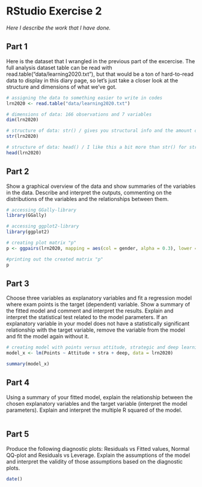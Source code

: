 # RStudio Exercise 2

*Here I describe the work that I have done.*

## Part 1 
Here is the dataset that I wrangled in the previous part of the excercise. The full analysis dataset table can be read with read.table("data/learning2020.txt"), but that would be a ton of hard-to-read data to display in this diary page, so let's just take a closer look at the structure and dimensions of what we've got.

```r
# assigning the data to something easier to write in codes
lrn2020 <- read.table("data/learning2020.txt")

# dimensions of data: 166 observations and 7 variables
dim(lrn2020)

# structure of data: str() / gives you structural info and the amount of obs. & variables
str(lrn2020)

# structure of data: head() / I like this a bit more than str() for structural info, easier to read!
head(lrn2020)

```
## Part 2 
Show a graphical overview of the data and show summaries of the variables in the data. Describe and interpret the outputs, commenting on the distributions of the variables and the relationships between them. 
```r
# accessing GGally-library 
library(GGally)

# accessing ggplot2-library
library(ggplot2)

# creating plot matrix "p"
p <- ggpairs(lrn2020, mapping = aes(col = gender, alpha = 0.3), lower = list(combo = wrap("facethist", bins = 20)))

#printing out the created matrix "p"
p

```

## Part 3
Choose three variables as explanatory variables and fit a regression model where exam points is the target (dependent) variable. Show a summary of the fitted model and comment and interpret the results. Explain and interpret the statistical test related to the model parameters. If an explanatory variable in your model does not have a statistically significant relationship with the target variable, remove the variable from the model and fit the model again without it. 
```r

# creating model with points versus attitude, strategic and deep learning
model_x <- lm(Points ~ Attitude + stra + deep, data = lrn2020)

summary(model_x)

```
## Part 4 
Using a summary of your fitted model, explain the relationship between the chosen explanatory variables and the target variable (interpret the model parameters). Explain and interpret the multiple R squared of the model.
```r

```
## Part 5 
Produce the following diagnostic plots: Residuals vs Fitted values, Normal QQ-plot and Residuals vs Leverage. Explain the assumptions of the model and interpret the validity of those assumptions based on the diagnostic plots.
```r
date()
```

